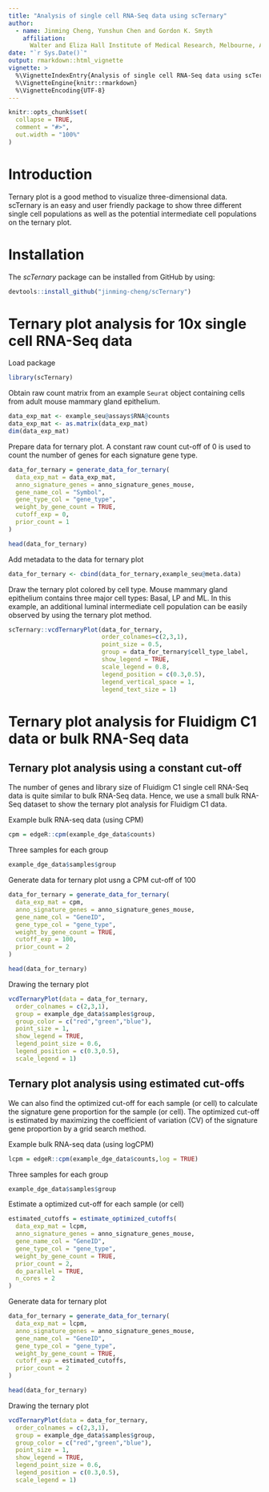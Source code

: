 ```yaml
---
title: "Analysis of single cell RNA-Seq data using scTernary"
author:
  - name: Jinming Cheng, Yunshun Chen and Gordon K. Smyth
    affiliation: 
      Walter and Eliza Hall Institute of Medical Research, Melbourne, Australia
date: "`r Sys.Date()`"      
output: rmarkdown::html_vignette
vignette: >
  %\VignetteIndexEntry{Analysis of single cell RNA-Seq data using scTernary}
  %\VignetteEngine{knitr::rmarkdown}
  %\VignetteEncoding{UTF-8}
---
```


```r
knitr::opts_chunk$set(
  collapse = TRUE,
  comment = "#>",
  out.width = "100%"
)
```

# Introduction
Ternary plot is a good method to visualize three-dimensional data. scTernary is an easy and user friendly package to show three different single cell populations as well as the potential intermediate cell populations on the ternary plot. 

# Installation

The *scTernary* package can be installed from GitHub by using:

``` r
devtools::install_github("jinming-cheng/scTernary")
```

# Ternary plot analysis for 10x single cell RNA-Seq data

Load package
```r
library(scTernary)
```

Obtain raw count matrix from an example `Seurat` object containing cells from adult mouse mammary gland epithelium.
```r
data_exp_mat <- example_seu@assays$RNA@counts
data_exp_mat <- as.matrix(data_exp_mat)
dim(data_exp_mat)
```

Prepare data for ternary plot. A constant raw count cut-off of 0 is used to count the number of genes for each signature gene type.
```r
data_for_ternary = generate_data_for_ternary(
  data_exp_mat = data_exp_mat,
  anno_signature_genes = anno_signature_genes_mouse,
  gene_name_col = "Symbol",
  gene_type_col = "gene_type",
  weight_by_gene_count = TRUE,
  cutoff_exp = 0,
  prior_count = 1
)
```

```r
head(data_for_ternary)
```

Add metadata to the data for ternary plot
```r
data_for_ternary <- cbind(data_for_ternary,example_seu@meta.data)
```

Draw the ternary plot colored by cell type. Mouse mammary gland epithelium contains three major cell types: Basal, LP and ML. In this example, an additional luminal intermediate cell population can be easily observed by using the ternary plot method.
```r
scTernary::vcdTernaryPlot(data_for_ternary,
                          order_colnames=c(2,3,1),
                          point_size = 0.5,
                          group = data_for_ternary$cell_type_label,
                          show_legend = TRUE,
                          scale_legend = 0.8,
                          legend_position = c(0.3,0.5),
                          legend_vertical_space = 1,
                          legend_text_size = 1)

```


# Ternary plot analysis for Fluidigm C1 data or bulk RNA-Seq data

## Ternary plot analysis using a constant cut-off

The number of genes and library size of Fluidigm C1 single cell RNA-Seq data is quite similar to bulk RNA-Seq data. Hence, we use a small bulk RNA-Seq dataset to show the ternary plot analysis for Fluidigm C1 data.

Example bulk RNA-seq data (using CPM)
```r
cpm = edgeR::cpm(example_dge_data$counts)
```

Three samples for each group
```r
example_dge_data$samples$group
```

Generate data for ternary plot usng a CPM cut-off of 100
```r
data_for_ternary = generate_data_for_ternary(
  data_exp_mat = cpm,
  anno_signature_genes = anno_signature_genes_mouse,
  gene_name_col = "GeneID",
  gene_type_col = "gene_type",
  weight_by_gene_count = TRUE,
  cutoff_exp = 100,
  prior_count = 2
)
```


```r
head(data_for_ternary)
```


Drawing the ternary plot
```r
vcdTernaryPlot(data = data_for_ternary,
  order_colnames = c(2,3,1),
  group = example_dge_data$samples$group,
  group_color = c("red","green","blue"),
  point_size = 1,
  show_legend = TRUE,
  legend_point_size = 0.6,
  legend_position = c(0.3,0.5),
  scale_legend = 1)
```


## Ternary plot analysis using estimated cut-offs

We can also find the optimized cut-off for each sample (or cell) to calculate the signature gene proportion for the sample (or cell). The optimized cut-off is estimated by maximizing the coefficient of variation (CV) of the signature gene proportion by a grid search method.

Example bulk RNA-seq data (using logCPM)
```r
lcpm = edgeR::cpm(example_dge_data$counts,log = TRUE)
```

Three samples for each group
```r
example_dge_data$samples$group
```

Estimate a optimized cut-off for each sample (or cell)
```r
estimated_cutoffs = estimate_optimized_cutoffs(
  data_exp_mat = lcpm,
  anno_signature_genes = anno_signature_genes_mouse,
  gene_name_col = "GeneID",
  gene_type_col = "gene_type",
  weight_by_gene_count = TRUE,
  prior_count = 2,
  do_parallel = TRUE,
  n_cores = 2
)
```

Generate data for ternary plot
```r
data_for_ternary = generate_data_for_ternary(
  data_exp_mat = lcpm,
  anno_signature_genes = anno_signature_genes_mouse,
  gene_name_col = "GeneID",
  gene_type_col = "gene_type",
  weight_by_gene_count = TRUE,
  cutoff_exp = estimated_cutoffs,
  prior_count = 2
)
```


```r
head(data_for_ternary)
```


Drawing the ternary plot
```r
vcdTernaryPlot(data = data_for_ternary,
  order_colnames = c(2,3,1),
  group = example_dge_data$samples$group,
  group_color = c("red","green","blue"),
  point_size = 1,
  show_legend = TRUE,
  legend_point_size = 0.6,
  legend_position = c(0.3,0.5),
  scale_legend = 1)
```


